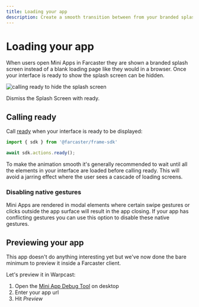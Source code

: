 ```yaml
---
title: Loading your app
description: Create a smooth transition between from your branded splash screen to your app 
---
```



# Loading your app

When users open Mini Apps in Farcaster they are shown a branded splash screen
instead of a blank loading page like they would in a browser. Once your interface
is ready to show the splash screen can be hidden.

![calling ready to hide the splash screen](/ready_preview.png)

<Caption>
  Dismiss the Splash Screen with ready.
</Caption>


## Calling ready

Call [ready](/docs/actions/ready) when your interface is ready to be displayed:

```ts twoslash
import { sdk } from '@farcaster/frame-sdk'

await sdk.actions.ready();
```

To make the animation smooth it's generally recommended to wait until all the
elements in your interface are loaded before calling ready. This will avoid a
jarring effect where the user sees a cascade of loading screens.


### Disabling native gestures

Mini Apps are rendered in modal elements where certain swipe gestures or clicks
outside the app surface will result in the app closing. If your app has conflicting 
gestures you can use this option to disable these native gestures.


## Previewing your app

This app doesn\'t do anything interesting yet but we\'ve now done the bare
minimum to preview it inside a Farcaster client.

Let's preview it in Warpcast:
1. Open the [Mini App Debug Tool](https://warpcast.com/~/developers/mini-apps/debug)
on desktop
2. Enter your app url
3. Hit _Preview_

